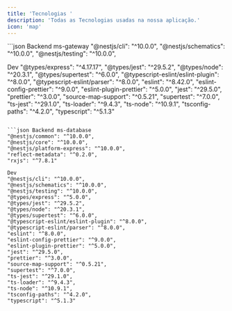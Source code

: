 ```yaml
---
title: 'Tecnologias '
description: 'Todas as Tecnologias usadas na nossa aplicação.'
icon: 'map'
---
```



<CodeGroup>
  ```json Backend ms-gateway
"@nestjs/cli": "^10.0.0",
"@nestjs/schematics": "^10.0.0",
"@nestjs/testing": "^10.0.0",

Dev
"@types/express": "^4.17.17",
"@types/jest": "^29.5.2",
"@types/node": "^20.3.1",
"@types/supertest": "^6.0.0",
"@typescript-eslint/eslint-plugin": "^8.0.0",
"@typescript-eslint/parser": "^8.0.0",
"eslint": "^8.42.0",
"eslint-config-prettier": "^9.0.0",
"eslint-plugin-prettier": "^5.0.0",
"jest": "^29.5.0",
"prettier": "^3.0.0",
"source-map-support": "^0.5.21",
"supertest": "^7.0.0",
"ts-jest": "^29.1.0",
"ts-loader": "^9.4.3",
"ts-node": "^10.9.1",
"tsconfig-paths": "^4.2.0",
"typescript": "^5.1.3"
```

```json Backend ms-database
"@nestjs/common": "^10.0.0",
"@nestjs/core": "^10.0.0",
"@nestjs/platform-express": "^10.0.0",
"reflect-metadata": "^0.2.0",
"rxjs": "^7.8.1"

Dev
"@nestjs/cli": "^10.0.0",
"@nestjs/schematics": "^10.0.0",
"@nestjs/testing": "^10.0.0",
"@types/express": "^5.0.0",
"@types/jest": "^29.5.2",
"@types/node": "^20.3.1",
"@types/supertest": "^6.0.0",
"@typescript-eslint/eslint-plugin": "^8.0.0",
"@typescript-eslint/parser": "^8.0.0",
"eslint": "^8.0.0",
"eslint-config-prettier": "^9.0.0",
"eslint-plugin-prettier": "^5.0.0",
"jest": "^29.5.0",
"prettier": "^3.0.0",
"source-map-support": "^0.5.21",
"supertest": "^7.0.0",
"ts-jest": "^29.1.0",
"ts-loader": "^9.4.3",
"ts-node": "^10.9.1",
"tsconfig-paths": "^4.2.0",
"typescript": "^5.1.3"

```
</CodeGroup>

